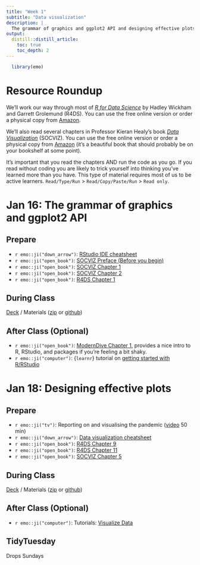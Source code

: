 ```yaml
---
title: "Week 1"
subtitle: "Data visualization"
description: |
  The grammar of graphics and ggplot2 API and designing effective plots
output:
  distill::distill_article:
    toc: true
    toc_depth: 2
---
```


```r
  library(emo)
```

# Resource Roundup

We'll work our way through most of [*R for Data Science*](https://r4ds.hadley.nz/) by Hadley Wickham and Garrett Grolemund (R4DS). You can use the free online version or order a physical copy from [Amazon](https://amzn.to/3TTOkBv).

We'll also read several chapters in Professor Kieran Healy's book [*Data Visualization*](https://socviz.co/) (SOCVIZ). You can use the free online version or order a physical copy from [Amazon](https://www.amazon.com/gp/product/0691181624/ref=as_li_tl?ie=UTF8&tag=kieranhealysw-20&camp=1789&creative=9325&linkCode=as2&creativeASIN=0691181624&linkId=16d53b3cc1ec3bc3aac60b27c29b92e8) (it's a beautiful book that should probably be on your bookshelf at some point).

It's important that you read the chapters AND run the code as you go. If you read without coding you are likely to trick yourself into thinking you've learned more than you have. This type of material requires most of us to be active learners. `Read/Type/Run` > `Read/Copy/Paste/Run` > `Read only`.

# Jan 16: The grammar of graphics and ggplot2 API

## Prepare

* `r emo::ji("down_arrow")`: [RStudio IDE cheatsheet](https://github.com/rstudio/cheatsheets/raw/main/rstudio-ide.pdf)
* `r emo::ji("open_book")`: [SOCVIZ Preface (Before you begin)](https://socviz.co/index.html#install)
* `r emo::ji("open_book")`: [SOCVIZ Chapter 1](https://socviz.co/lookatdata.html#lookatdata)
* `r emo::ji("open_book")`: [SOCVIZ Chapter 2](https://socviz.co/gettingstarted.html#gettingstarted)
* `r emo::ji("open_book")`: [R4DS Chapter 1](https://r4ds.hadley.nz/intro)

## During Class

[Deck](https://ericpgreen.github.io/glhlth562/materials/dataviz1/dataviz1_deck.html) / Materials ([zip](https://www.dropbox.com/s/m1vkvenokyftpa9/dataviz1.zip?dl=1) or [github](https://github.com/ericpgreen/glhlth562/tree/main/materials/dataviz1))

## After Class (Optional)

* `r emo::ji("open_book")`: [ModernDive Chapter 1](https://moderndive.netlify.app/1-getting-started.html), provides a nice intro to R, RStudio, and packages if you're feeling a bit shaky.
* `r emo::ji("computer")`: {`learnr`} tutorial on [getting started with R/RStudio](https://aosmith.shinyapps.io/part1_rbasics_getting_started/)


# Jan 18: Designing effective plots

## Prepare

* `r emo::ji("tv")`: Reporting on and visualising the pandemic ([video](https://www.rstudio.com/resources/rstudioglobal-2021/reporting-on-and-visualising-the-pandemic/) 50 min)
* `r emo::ji("down_arrow")`: [Data visualization cheatsheet](https://github.com/rstudio/cheatsheets/raw/main/data-visualization-2.1.pdf)
* `r emo::ji("open_book")`: [R4DS Chapter 9](https://r4ds.hadley.nz/layers)
* `r emo::ji("open_book")`: [R4DS Chapter 11](https://r4ds.hadley.nz/communication)
* `r emo::ji("open_book")`: [SOCVIZ Chapter 5](https://socviz.co/workgeoms.html#workgeoms)


## During Class

[Deck](https://ericpgreen.github.io/glhlth562/materials/dataviz2/dataviz2_deck.html) / Materials ([zip](https://www.dropbox.com/s/bl45y3gs9amy3ou/dataviz2.zip?dl=1) or [github](https://github.com/ericpgreen/glhlth562/tree/main/materials/dataviz2))

## After Class (Optional)

* `r emo::ji("computer")`: Tutorials: [Visualize Data](https://rstudio.cloud/learn/primers/3)

## TidyTuesday

Drops Sundays

